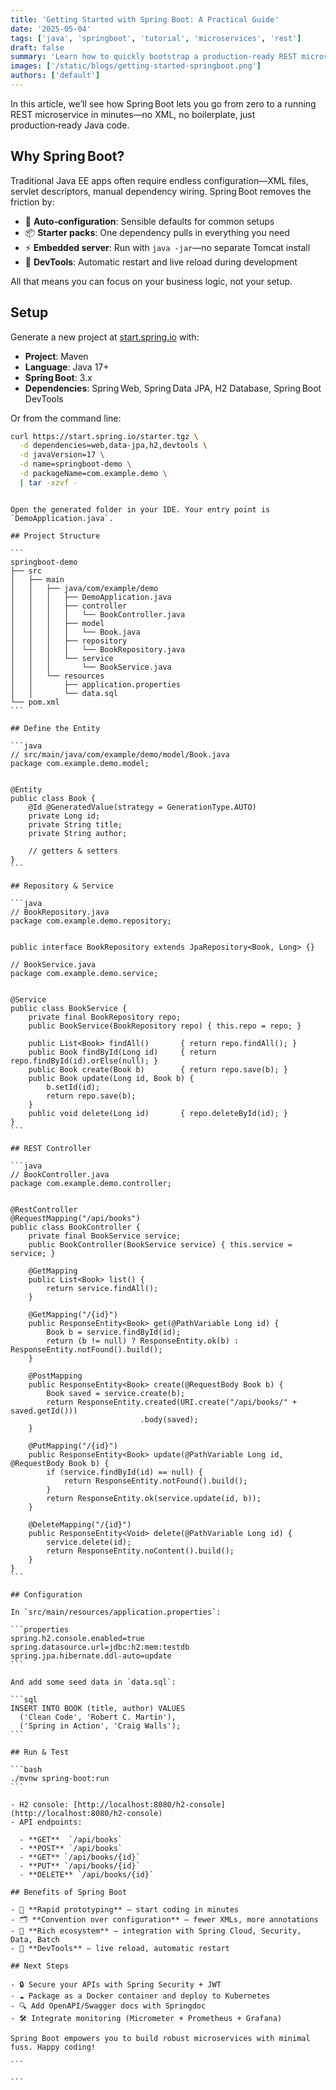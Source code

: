 ```yaml
---
title: 'Getting Started with Spring Boot: A Practical Guide'
date: '2025-05-04'
tags: ['java', 'springboot', 'tutorial', 'microservices', 'rest']
draft: false
summary: 'Learn how to quickly bootstrap a production‑ready REST microservice using Spring Boot.'
images: ['/static/blogs/getting-started-springboot.png']
authors: ['default']
---
```


In this article, we’ll see how Spring Boot lets you go from zero to a running REST microservice in minutes—no XML, no boilerplate, just production‑ready Java code.

## Why Spring Boot?

Traditional Java EE apps often require endless configuration—XML files, servlet descriptors, manual dependency wiring. Spring Boot removes the friction by:

- 🔧 **Auto‑configuration**: Sensible defaults for common setups
- 📦 **Starter packs**: One dependency pulls in everything you need
- ⚡ **Embedded server**: Run with `java -jar`—no separate Tomcat install
- 🔄 **DevTools**: Automatic restart and live reload during development

All that means you can focus on your business logic, not your setup.

## Setup

Generate a new project at [start.spring.io](https://start.spring.io/) with:

- **Project**: Maven
- **Language**: Java 17+
- **Spring Boot**: 3.x
- **Dependencies**: Spring Web, Spring Data JPA, H2 Database, Spring Boot DevTools

Or from the command line:

```bash
curl https://start.spring.io/starter.tgz \
  -d dependencies=web,data-jpa,h2,devtools \
  -d javaVersion=17 \
  -d name=springboot-demo \
  -d packageName=com.example.demo \
  | tar -xzvf -
```

````

Open the generated folder in your IDE. Your entry point is `DemoApplication.java`.

## Project Structure

```
springboot-demo
├── src
│   ├── main
│   │   ├── java/com/example/demo
│   │   │   ├── DemoApplication.java
│   │   │   ├── controller
│   │   │   │   └── BookController.java
│   │   │   ├── model
│   │   │   │   └── Book.java
│   │   │   ├── repository
│   │   │   │   └── BookRepository.java
│   │   │   └── service
│   │   │       └── BookService.java
│   │   └── resources
│   │       ├── application.properties
│   │       └── data.sql
└── pom.xml
```

## Define the Entity

```java
// src/main/java/com/example/demo/model/Book.java
package com.example.demo.model;


@Entity
public class Book {
    @Id @GeneratedValue(strategy = GenerationType.AUTO)
    private Long id;
    private String title;
    private String author;

    // getters & setters
}
```

## Repository & Service

```java
// BookRepository.java
package com.example.demo.repository;


public interface BookRepository extends JpaRepository<Book, Long> {}

// BookService.java
package com.example.demo.service;


@Service
public class BookService {
    private final BookRepository repo;
    public BookService(BookRepository repo) { this.repo = repo; }

    public List<Book> findAll()       { return repo.findAll(); }
    public Book findById(Long id)     { return repo.findById(id).orElse(null); }
    public Book create(Book b)        { return repo.save(b); }
    public Book update(Long id, Book b) {
        b.setId(id);
        return repo.save(b);
    }
    public void delete(Long id)       { repo.deleteById(id); }
}
```

## REST Controller

```java
// BookController.java
package com.example.demo.controller;


@RestController
@RequestMapping("/api/books")
public class BookController {
    private final BookService service;
    public BookController(BookService service) { this.service = service; }

    @GetMapping
    public List<Book> list() {
        return service.findAll();
    }

    @GetMapping("/{id}")
    public ResponseEntity<Book> get(@PathVariable Long id) {
        Book b = service.findById(id);
        return (b != null) ? ResponseEntity.ok(b) : ResponseEntity.notFound().build();
    }

    @PostMapping
    public ResponseEntity<Book> create(@RequestBody Book b) {
        Book saved = service.create(b);
        return ResponseEntity.created(URI.create("/api/books/" + saved.getId()))
                             .body(saved);
    }

    @PutMapping("/{id}")
    public ResponseEntity<Book> update(@PathVariable Long id, @RequestBody Book b) {
        if (service.findById(id) == null) {
            return ResponseEntity.notFound().build();
        }
        return ResponseEntity.ok(service.update(id, b));
    }

    @DeleteMapping("/{id}")
    public ResponseEntity<Void> delete(@PathVariable Long id) {
        service.delete(id);
        return ResponseEntity.noContent().build();
    }
}
```

## Configuration

In `src/main/resources/application.properties`:

```properties
spring.h2.console.enabled=true
spring.datasource.url=jdbc:h2:mem:testdb
spring.jpa.hibernate.ddl-auto=update
```

And add some seed data in `data.sql`:

```sql
INSERT INTO BOOK (title, author) VALUES
  ('Clean Code', 'Robert C. Martin'),
  ('Spring in Action', 'Craig Walls');
```

## Run & Test

```bash
./mvnw spring-boot:run
```

- H2 console: [http://localhost:8080/h2-console](http://localhost:8080/h2-console)
- API endpoints:

  - **GET**  `/api/books`
  - **POST** `/api/books`
  - **GET** `/api/books/{id}`
  - **PUT** `/api/books/{id}`
  - **DELETE** `/api/books/{id}`

## Benefits of Spring Boot

- 🚀 **Rapid prototyping** – start coding in minutes
- 🗂️ **Convention over configuration** – fewer XMLs, more annotations
- 🔌 **Rich ecosystem** – integration with Spring Cloud, Security, Data, Batch
- 🔄 **DevTools** – live reload, automatic restart

## Next Steps

- 🔒 Secure your APIs with Spring Security + JWT
- ☁️ Package as a Docker container and deploy to Kubernetes
- 🔍 Add OpenAPI/Swagger docs with Springdoc
- 🛠️ Integrate monitoring (Micrometer + Prometheus + Grafana)

Spring Boot empowers you to build robust microservices with minimal fuss. Happy coding!

```

```
````
